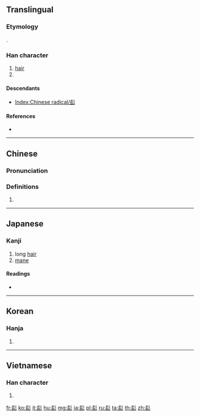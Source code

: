 {{character info/new}}
==Translingual==
{{stroke order|type=animate}}

===Etymology===
{{Han etyl}}
{{Han compound|長|alt1=镸|t1=long|彡|t2=hair|ls=ic}}.

===Han character===
{{Han char|rn=190|rad=髟|as=00|sn=10|four=72722|canj=SIHHH|ids=⿰镸彡}}

# [[hair]]
# {{mul-kangxi radical-def}}

====Descendants====
* [[Index:Chinese radical/髟]]

====References====
* {{Han ref|kx=1452.260|dkj=45355|dj=1983.010|hdz=74518.010|uh=9ADF|ud=39647|bh=D449|bd=54345}}

----

==Chinese==
{{zh-forms}}

===Pronunciation===
{{zh-pron
|m=biāo,shān
|c=biu1
|mn=phiau/sam
|mc=y
|oc=y
|cat=
}}

===Definitions===
{{zh-hanzi}}

# {{rfdef|zh}}

----

==Japanese==

===Kanji===
{{ja-kanji|grade=|rs=髟00}}

# long [[hair]]
# [[mane]]

====Readings====
* {{ja-readings|goon=[[ひょう]] (hyō), [[ひゅう]] (hyū), [[せん]] (sen)|kanon=[[ひょう]] (hyō), [[ひゅう]] (hyū), [[さん]] (san)}}

----

==Korean==

===Hanja===
{{ko-hanja|hangeul=[[표]], [[삼]]|mr=p'yo, sam|y=phyo, sam}}

# {{defn|lang=ko|sort=髟00}}

[[Category:CJKV radicals| ]]

----

==Vietnamese==

===Han character===
{{vi-hantu|[[tiêu]], [[bưu]], [[sam]]|rs=髟00}}

# {{defn|lang=vi|sort=髟00}}

[[fr:髟]]
[[ko:髟]]
[[it:髟]]
[[hu:髟]]
[[mg:髟]]
[[ja:髟]]
[[pl:髟]]
[[ru:髟]]
[[ta:髟]]
[[th:髟]]
[[zh:髟]]